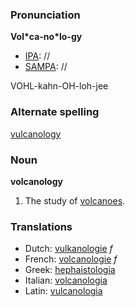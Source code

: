 ===Pronunciation===
'''Vol*ca-no*lo-gy'''
*[[IPA]]: //
*[[SAMPA]]: //
VOHL-kahn-OH-loh-jee

===Alternate spelling===
[[vulcanology]]

===Noun===
'''volcanology'''

#The study of [[volcano|volcanoes]]. 

===Translations===

*Dutch: [[vulkanologie]] ''f''
*French: [[volcanologie]] ''f''
*Greek: [[hephaistologia]]
*Italian: [[volcanologia]]
*Latin: [[vulcanologia]]